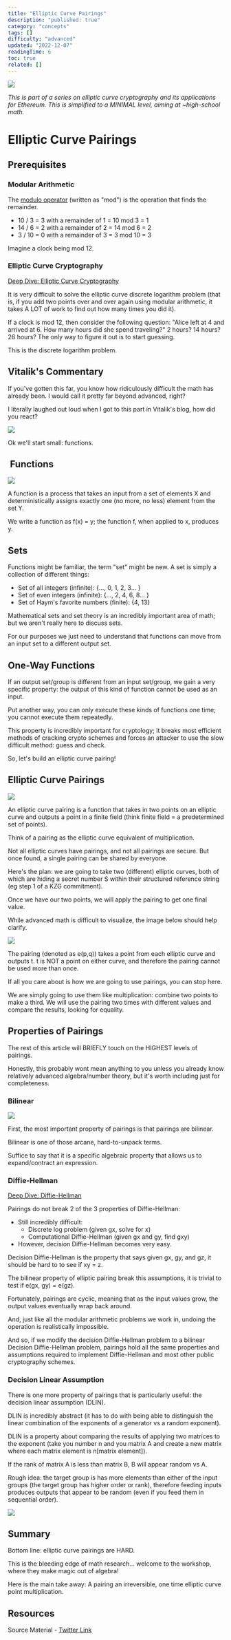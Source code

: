 ```yaml
---
title: "Elliptic Curve Pairings"
description: "published: true"
category: "concepts"
tags: []
difficulty: "advanced"
updated: "2022-12-07"
readingTime: 6
toc: true
related: []
---
```


![](/images/elliptic-curve-pairings-1.jpeg)

*This is part of a series on elliptic curve cryptography and its applications for Ethereum. This is simplified to a MINIMAL level, aiming at ~high-school math.*

# Elliptic Curve Pairings

## Prerequisites

### Modular Arithmetic 

The [modulo operator](https://en.wikipedia.org/wiki/Modular_arithmetic) (written as "mod") is the operation that finds the remainder. 

*   10 / 3 = 3 with a remainder of 1 = 10 mod 3 = 1
*   14 / 6 = 2 with a remainder of 2 = 14 mod 6 = 2
*   3 / 10 = 0 with a remainder of 3 = 3 mod 10 = 3

Imagine a clock being mod 12.

### Elliptic Curve Cryptography

[Deep Dive: Elliptic Curve Cryptography](https://inevitableeth.com/home/concepts/elliptic-curve-cryptography)

It is very difficult to solve the elliptic curve discrete logarithm problem (that is, if you add two points over and over again using modular arithmetic, it takes A LOT of work to find out how many times you did it).

If a clock is mod 12, then consider the following question: "Alice left at 4 and arrived at 6. How many hours did she spend traveling?" 2 hours? 14 hours? 26 hours? The only way to figure it out is to start guessing. 

This is the discrete logarithm problem.

## Vitalik's Commentary

If you've gotten this far, you know how ridiculously difficult the math has already been. I would call it pretty far beyond advanced, right? 

I literally laughed out loud when I got to this part in Vitalik's blog, how did you react?

![](/images/elliptic-curve-pairings-2.png)

Ok we'll start small: functions.

##  Functions

![](/images/elliptic-curve-pairings-3.jpeg)

A function is a process that takes an input from a set of elements X and deterministically assigns exactly one (no more, no less) element from the set Y. 

We write a function as f(x) = y; the function f, when applied to x, produces y.

## Sets

Functions might be familiar, the term "set" might be new. A set is simply a collection of different things: 

*   Set of all integers (infinite): {..., 0, 1, 2, 3... } 
*   Set of even integers (infinite): {..., 2, 4, 6, 8... } 
*   Set of Haym's favorite numbers (finite): {4, 13}

Mathematical sets and set theory is an incredibly important area of math; but we aren't really here to discuss sets. 

For our purposes we just need to understand that functions can move from an input set to a different output set.

## One-Way Functions

If an output set/group is different from an input set/group, we gain a very specific property: the output of this kind of function cannot be used as an input. 

Put another way, you can only execute these kinds of functions one time; you cannot execute them repeatedly.

This property is incredibly important for cryptology; it breaks most efficient methods of cracking crypto schemes and forces an attacker to use the slow difficult method: guess and check. 

So, let's build an elliptic curve pairing!

## Elliptic Curve Pairings

![](/images/elliptic-curve-pairings-4.jpeg)

An elliptic curve pairing is a function that takes in two points on an elliptic curve and outputs a point in a finite field (think finite field = a predetermined set of points). 

Think of a pairing as the elliptic curve equivalent of multiplication.

Not all elliptic curves have pairings, and not all pairings are secure. But once found, a single pairing can be shared by everyone. 

Here's the plan: we are going to take two (different) elliptic curves, both of which are hiding a secret number S within their structured reference string (eg step 1 of a KZG commitment). 

Once we have our two points, we will apply the pairing to get one final value.

While advanced math is difficult to visualize, the image below should help clarify. 

![](/images/elliptic-curve-pairings-5.jpeg)

The pairing (denoted as e(p,q)) takes a point from each elliptic curve and outputs t. t is NOT a point on either curve, and therefore the pairing cannot be used more than once.

If all you care about is how we are going to use pairings, you can stop here. 

We are simply going to use them like multiplication: combine two points to make a third. We will use the pairing two times with different values and compare the results, looking for equality.

## Properties of Pairings

The rest of this article will BRIEFLY touch on the HIGHEST levels of pairings. 

Honestly, this probably wont mean anything to you unless you already know relatively advanced algebra/number theory, but it's worth including just for completeness.

### Bilinear

![](/images/elliptic-curve-pairings-6.png)

First, the most important property of pairings is that pairings are bilinear. 

Bilinear is one of those arcane, hard-to-unpack terms. 

Suffice to say that it is a specific algebraic property that allows us to expand/contract an expression.

### Diffie-Hellman

[Deep Dive: Diffie-Hellman](/concepts/diffie-hellman)

Pairings do not break 2 of the 3 properties of Diffie-Hellman: 

*   Still incredibly difficult: 
    *   Discrete log problem (given gx, solve for x) 
    *   Computational Diffie-Hellman (given gx and gy, find gxy) 
*   However, decision Diffie-Hellman becomes very easy.

Decision Diffie-Hellman is the property that says given gx, gy, and gz, it should be hard to to see if xy = z. 

The bilinear property of elliptic pairing break this assumptions, it is trivial to test if e(gx, gy) = e(gz).

Fortunately, pairings are cyclic, meaning that as the input values grow, the output values eventually wrap back around. 

And, just like all the modular arithmetic problems we work in, undoing the operation is realistically impossible.

And so, if we modify the decision Diffie-Hellman problem to a bilinear Decision Diffie-Hellman problem, pairings hold all the same properties and assumptions required to implement Diffie-Hellman and most other public cryptography schemes.

### Decision Linear Assumption

There is one more property of pairings that is particularly useful: the decision linear assumption (DLIN). 

DLIN is incredibly abstract (it has to do with being able to distinguish the linear combination of the exponents of a generator vs a random exponent).

DLIN is a property about comparing the results of applying two matrices to the exponent (take you number n and you matrix A and create a new matrix where each matrix element is n\[matrix element\]). 

If the rank of matrix A is less than matrix B, B will appear random vs A.

Rough idea: the target group is has more elements than either of the input groups (the target group has higher order or rank), therefore feeding inputs produces outputs that appear to be random (even if you feed them in sequential order).

![](/images/elliptic-curve-pairings-7.jpeg)

## Summary

Bottom line: elliptic curve pairings are HARD. 

This is the bleeding edge of math research... welcome to the workshop, where they make magic out of algebra! 

Here is the main take away: A pairing an irreversible, one time elliptic curve point multiplication.

## Resources

Source Material - [Twitter Link](https://twitter.com/logarithmicrex/status/1583168818381172736)

